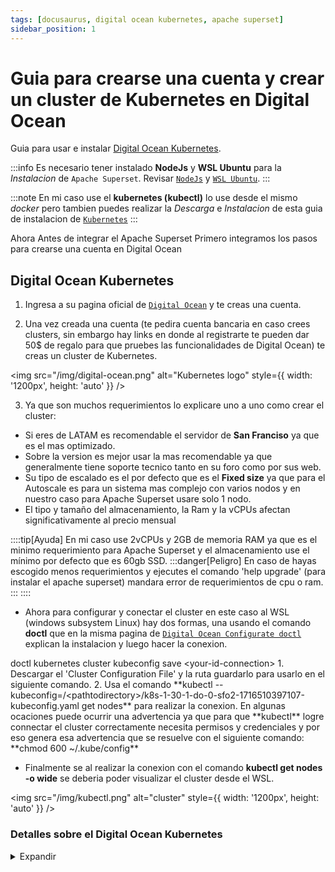 ```yaml
---
tags: [docusaurus, digital ocean kubernetes, apache superset]
sidebar_position: 1
---
```


# Guia para crearse una cuenta y crear un cluster de Kubernetes en Digital Ocean


Guia para usar e instalar [Digital Ocean Kubernetes](https://superset.apache.org/docs/installation/kubernetes/).

:::info
Es necesario tener instalado **NodeJs** y **WSL Ubuntu** para la _Instalacion_ de `Apache Superset`. Revisar [`NodeJs`](https://nodejs.org/en) y [`WSL Ubuntu`](https://learn.microsoft.com/es-es/windows/wsl/install).
:::

:::note
En mi caso use el **kubernetes (kubectl)** lo use desde el mismo _docker_ pero tambien puedes realizar la _Descarga_ e _Instalacion_ de esta guia de instalacion de [`Kubernetes`](https://kubernetes.io/es/docs/tasks/tools/included/install-kubectl-linux/)
:::

Ahora Antes de integrar el Apache Superset Primero integramos los pasos para crearse una cuenta en Digital Ocean

## Digital Ocean Kubernetes

1. Ingresa a su pagina oficial de [`Digital Ocean`](https://try.digitalocean.com/cloud/?utm_campaign=amer_brand_kw_en_cpc&utm_adgroup=digitalocean_exact_exact&_keyword=digital%20ocean&_device=c&_adposition=&utm_content=conversion&utm_medium=cpc&utm_source=google&gad_source=1&gclid=Cj0KCQjwsaqzBhDdARIsAK2gqnfaM1rGe1UPv_JFZ0HovJ4zVnjVRfqUXV2kAtJm8_AEHpvysjFe08kaAtkoEALw_wcB) y te creas una cuenta.

2. Una vez creada una cuenta (te pedira cuenta bancaria en caso crees clusters, sin embargo hay links en donde al registrarte te pueden dar 50$ de regalo para que pruebes las funcionalidades de Digital Ocean) te creas un cluster de Kubernetes.

<img src="/img/digital-ocean.png" alt="Kubernetes logo" style={{ width: '1200px', height: 'auto' }} />

3. Ya que son muchos requerimientos lo explicare uno a uno como crear el cluster:

- Si eres de LATAM es recomendable el servidor de **San Franciso** ya que es el mas optimizado.
- Sobre la version es mejor usar la mas recomendable ya que generalmente tiene soporte tecnico tanto en su foro como por sus web.
- Su tipo de escalado es el por defecto que es el **Fixed size** ya que para el Autoscale es para un sistema mas complejo con varios nodos y en nuestro caso para Apache Superset usare solo 1 nodo.
- El tipo y tamaño del almacenamiento, la Ram y la vCPUs afectan significativamente al precio mensual

::::tip\[Ayuda\]
En mi caso use 2vCPUs y 2GB de memoria RAM ya que es el minimo requerimiento para Apache Superset y el almacenamiento use el mínimo por defecto que es 60gb SSD.
:::danger\[Peligro\]
En caso de hayas escogido menos requerimientos y ejecutes el comando 'help upgrade' (para instalar el apache superset) mandara error de requerimientos de cpu o ram.
:::
::::

- Ahora para configurar y conectar el cluster en este caso al WSL (windows subsystem Linux) hay dos formas, una usando el comando **doctl** que en la misma pagina de [`Digital Ocean Configurate doctl`](https://docs.digitalocean.com/reference/doctl/how-to/install/) explican la instalacion y luego hacer la conexion.

<Tabs groupId="operating-systems">
  <TabItem value="auto" label="Automated">
    <CodeBlock language="bash">
      doctl kubernetes cluster kubeconfig save &lt;your-id-connection&gt;
    </CodeBlock>
  </TabItem>
  <TabItem value="manual" label="Manual">
    <CodeBlock language="bash">
      1. Descargar el 'Cluster Configuration File' y la ruta guardarlo para usarlo en el siguiente comando.
      2. Usa el comando **kubectl --kubeconfig=/&lt;pathtodirectory&gt;/k8s-1-30-1-do-0-sfo2-1716510397107-kubeconfig.yaml get nodes** para realizar la conexion.
    </CodeBlock>
  </TabItem>
</Tabs>

<Admonition type="warning" icon="⚠️" title="En caso salga un peligro 'permission denied'...">
  En algunas ocaciones puede ocurrir una advertencia ya que para que **kubectl** logre connectar el cluster correctamente necesita permisos y credenciales y por eso genera esa advertencia que se resuelve con el siguiente comando:
  **chmod 600 ~/.kube/config**
</Admonition>

- Finalmente se al realizar la conexion con el comando **kubectl get nodes -o wide** se deberia poder visualizar el cluster desde el WSL.

<img src="/img/kubectl.png" alt="cluster" style={{ width: '1200px', height: 'auto' }} />

### Detalles sobre el Digital Ocean Kubernetes

<details>
    <summary>Expandir</summary>
    En caso haya algunas dudas te recomiendo mirar este video que lo explica mas teoricamente en el siguiente [link](https://www.youtube.com/watch?v=fhYSKEy0s8w)
  </details>